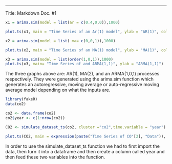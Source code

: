 
---
Title: Markdown Doc. #1

```r
x1 = arima.sim(model = list(ar = c(0.4,0,0)),1000)

plot.ts(x1, main = "Time Series of an Ar(1) model", ylab = "AR(1)", col = "red")
```

```r
x2 = arima.sim(model = list( ma= c(0,0,1)),1000)

plot.ts(x2, main = "Time Series of an MA(1) model", ylab = "MA(1)", col = "blue")
```


```r
x3 = arima.sim(model = list(order(1,0,1)),1000)
plot.ts(x3, main= "Time Series of and ARMA(1,1)", ylab = "ARMA(1,1)")
```

The three graphs above are: AR(1), MA(2), and an ARMA(1,0,1) processes respectively. They were generated using the arima.sim function which generates an autoregressive, moving average or auto-regressive moving average model depending on what the inputs are.

```r
library(fakeR)
data(co2)

co2 <- data.frame(co2)
co2$year <- c(1:nrow(co2))

CO2 <- simulate_dataset_ts(co2, cluster ="co2",time.variable = "year")

plot.ts(CO2, main = expression(paste("Time Series of CO"[2], "Data")), ylab = expression(paste("CO"[2], " in ppm")))

```


In order to use the simulate_dataset_ts function we had to first import the data, then turn it into a dataframe and then create a column called year and then feed these two variables into the function.



